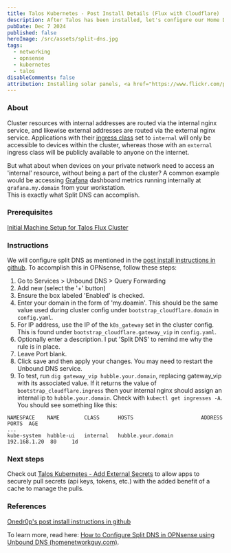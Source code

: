 ```yaml
---
title: Talos Kubernetes - Post Install Details (Flux with Cloudflare)
description: After Talos has been installed, let's configure our Home DNS (Split DNS).
pubDate: Dec 7 2024
published: false
heroImage: /src/assets/split-dns.jpg
tags:
  - networking
  - opnsense
  - kubernetes
  - talos
disableComments: false
attribution: Installing solar panels, <a href="https://www.flickr.com/photos/28364885@N02/3049032865" title="Installing solar panels">Oregon Department of Transportation</a>, <a href="https://creativecommons.org/licenses/by/2.0/">CC BY 2.0</a>, via flickr
---
```

### About
Cluster resources with internal addresses are routed via the internal nginx service, and likewise external addresses are routed via the external nginx service. 
Applications with their [ingress class](https://kubernetes.io/docs/concepts/services-networking/ingress/#ingress-class) set to `internal` will only be accessible to devices within the cluster,
whereas those with an `external` ingress class will be publicly available to anyone on the internet.

But what about when devices on your private network need to access an 'internal' resource, without being a part of the cluster?
A common example would be accessing [Grafana](https://grafana.com/) dashboard metrics running internally at `grafana.my.domain` from your workstation.  
This is exactly what Split DNS can accomplish.

### Prerequisites
[Initial Machine Setup for Talos Flux Cluster](../../posts/initial-machine-setup)
### Instructions
We will configure split DNS as mentioned in the [post install instructions in github](https://github.com/onedr0p/cluster-template?tab=readme-ov-file#-flux-w-cloudflare-post-installation). 
To accomplish this in OPNsense, follow these steps:


1. Go to Services > Unbound DNS > Query Forwarding
2. Add new (select the '+' button)
3. Ensure the box labeled 'Enabled' is checked.
4. Enter your domain in the form of 'my.doamin'. This should be the same value used during cluster config under `bootstrap_cloudflare.domain` in `config.yaml`.
5. For IP address, use the IP of the `k8s_gateway` set in the cluster config. This is found under `bootstrap_cloudflare.gateway_vip` in `config.yaml`.
6. Optionally enter a description. I put 'Split DNS' to remind me why the rule is in place.
7. Leave Port blank.
8. Click save and then apply your changes. You may need to restart the Unbound DNS service.
9. To test, run `dig gateway_vip hubble.your.domain`, replacing gateway_vip with its associated value. If it returns the value of `bootstrap_cloudflare.ingress` then your internal nginx should assign an internal ip to `hubble.your.domain`. Check with `kubectl get ingresses -A`. You should see something like this:
```
NAMESPACE    NAME        CLASS      HOSTS                      ADDRESS       PORTS  AGE
...
kube-system  hubble-ui   internal   hubble.your.domain         192.168.1.20  80     1d
```

### Next steps
Check out [Talos Kubernetes - Add External Secrets](../../posts/add-external-secrets) to allow apps to securely pull secrets (api keys, tokens, etc.) with the added benefit of a cache to manage the pulls.


### References
[Onedr0p's post install instructions in github](https://github.com/onedr0p/cluster-template?tab=readme-ov-file#-flux-w-cloudflare-post-installation)

To learn more, read here: [How to Configure Split DNS in OPNsense using Unbound DNS (homenetworkguy.com)](https://homenetworkguy.com/how-to/configure-split-dns-opnsense-using-unbound/).
